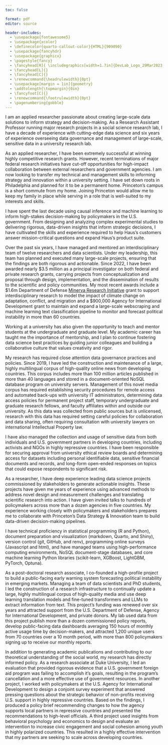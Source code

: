 ```yaml
---
toc: false

format: pdf
editor: source

header-includes:
  - \usepackage{fontawesome5}
  - \usepackage{xcolor}
  - \definecolor{quarto-callout-color}{HTML}{909090}
  - \usepackage{fancyhdr}
  - \usepackage{graphicx}
  - \pagestyle{fancy}
  - \fancyhead[R]{ \includegraphics[width=1.7in]{DevLab_Logo_29Mar2023.png}}
  - \fancyhead[L]{}
  - \fancyhead[C]{}
  - \renewcommand{\headrulewidth}{0pt}
  - \usepackage[margin = 1in]{geometry} 
  - \addtolength{\topmargin}{0in}
  - \fancyfoot[C]{}
  - \renewcommand{\footrulewidth}{0pt}
  - \pagenumbering{gobble}
---
```



\begin{flushleft}
Jeremy Springman, PhD\\
Research Assistant Professor\\
University of Pennsylvania\\
\url{jrspringman.github.io}
\end{flushleft}

I am an applied researcher passionate about creating large-scale data solutions to inform strategy and decision-making. As a Research Assistant Professor running major research projects in a social science research lab, I have a decade of experience with cutting-edge data science and six years of experience overseeing data governance and management of large-scale, sensitive data in a university research lab.

As an applied researcher, I have been extremely successful at winning highly competitive research grants. However, recent terminations of major federal research initiatives have cut-off opportunities for high-impact collaboration between external researchers and government agencies. I am now looking to transfer my technical and management skills to informing strategy and innovation within a university setting. I have set down roots in Philadelphia and planned for it to be a permanent home. Princeton's campus is a short commute from my home. Joining Princeton would allow me to keep my family in place while serving in a role that is well-suited to my interests and skills.

I have spent the last decade using causal inference and machine learning to inform high-stakes decision-making by policymakers in the U.S. government. From designing and analyzing complex experimental studies to delivering rigorous, data-driven insights that inform strategic decisions, I have cultivated the skills and experience required to help Haus’s customers answer mission-critical questions and expand Haus's product suite.

Over the past six years, I have managed and mentored an interdisciplinary team of twelve researchers and data scientists. Under my leadership, this team has planned and executed many large-scale projects, ensuring that the findings are both rigorous and actionable. Since 2022, I have been awarded nearly \$3.5 million as a principal investigator on both federal and private research grants, carrying projects from conceptualization and proposal through design, implementation, and the dissemination of results to the scientific and policy communities. My most recent awards include a $1.6m Department of Defense [Minerva Research Initiative](https://minerva.defense.gov/Research/Funded-Projects/Article/3956358/modeling-climate-induced-societal-adaptation-and-population/) grant to support interdisciplinary research to model the impact of climate change on adaptation, conflict, and migration and a \$900,000 Agency for International Development grant to maintain and expand a large-scale webscraping and machine learning text classification pipeline to monitor and forecast political instability in more than 60 countries.

Working at a university has also given the opportunity to teach and mentor students at the undergraduate and graduate level. My academic career has taught me the importance of mentorship, and I plan to continue fostering data science best practices by guiding junior colleagues and building a collaborative culture that values creativity and rigor. 

My research has required close attention data governance practices and policies. Since 2019, I have led the construction and maintenance of a large, highly multilingual corpus of high-quality online news from developing countries. This corpus includes more than 100 million articles published in more than 40 languages and stored in a document-oriented NoSQL database program on university servers. Management of this novel media corpus has required establishing security procedures for remote access and automated back-ups with university IT administrators, determining data access policies for permanent project staff, temporary undergraduate and graduate research fellows, and faculty affiliates within and outside our university. As this data was collected from public sources but is unlicensed, research with this data has required setting careful policies for collaboration and data sharing, often requiring consultation with university lawyers on international Intellectual Property law.

I have also managed the collection and usage of sensitive data from both individuals and U.S. government partners in developing countries, including activists and NGOs in highly repressive countries. I have been responsible for securing approval from university ethical review boards and determining access for datasets including personal identifiable data, sensitive financial documents and records, and long-form open-ended responses on topics that could expose respondents to significant risk.

As a researcher, I have deep experience leading data science projects commissioned by stakeholders to generate actionable insights. These projects have given me years of experience using advanced methods to address novel design and measurement challenges and translating scientific research into action. I have given invited talks to hundreds of policymakers across more than a dozen agencies in five countries. My experience working closely with policymakers and stakeholders prepares me to collaborate with Princeton's Data Strategy & Innovation team to build data-driven decision-making pipelines. 

I have technical proficiency in statistical programming (R and Python), document preparation and visualization (markdown, Quarto, and Shiny), version control (git, GitHub, and renv), programming online surveys (Javascript and html), and have managed teams using high-performance computing environments, NoSQL document-stage databases, and core machine learning Python libraries (scikit-learn, XGBoost, LightGBM, PyTorch, Optuna). 

As a post-doctoral research associate, I co-founded a high-profile project to build a public-facing early warning system forecasting political instability in emerging markets. Managing a team of data scientists and PhD students, I led the construction of a research infrastructure to continually update a large, highly multilingual corpus of high-quality media and use deep learning translation models and fine-tuned transformers and LLMs to extract information from text. This project's funding was renewed over six years and attracted support from the U.S. Department of Defense, Agency for International Development, and private donors. My lab used data from this project publish more than a dozen commissioned policy reports, develop public-facing data dashboards averaging 150 hours of monthly active usage time by decision-makers, and attracted 1,200 unique users from 70 countries over a 10 month period, with more than 800 policymakers signing up to receive our monthly reports. 

In addition to generating academic publications and contributing to our theoretical understanding of the social world, my research has directly informed policy. As a research associate at Duke University, I led an evaluation that provided rigorous evidence that a U.S. government foreign aid program was failing to accomplish it's goals, resulting in the program's cancellation and a more effective use of government resources. In another project, I worked with policymakers at the U.S. Agency for International Development to design a conjoint survey experiment that answered pressing questions about the strategic behavior of non-profits receiving U.S. support in highly repressive countries. Based on the findings, I produced a policy brief recommending changes to how the agency supports local partners in repressive countries and presented the recommendations to high-level officials. A third project used insights from behavioral psychology and economics to design and evaluate an intervention to increase civic engagement and social cohesion among youth in highly polarized countries. This resulted in a highly effective intervention that my partners are seeking to scale across developing countries.


















